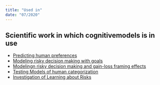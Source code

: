 ```yaml
---
title: "Used in"
date: "07/2020"
---
```


## Scientific work in which cognitivemodels is in use
  * [Predicting human preferences](https://link.springer.com/article/10.1007/s40622-021-00302-9)
  * [Modeling risky decision making with goals](https://cognitivesciencesociety.org/cogsci20/papers/0015/0015.pdf)
  * [Modelingn risky decision making and gain-loss framing effects](https://escholarship.org/content/qt2rw590z4/qt2rw590z4.pdf)
  * [Testing Models of human categorization](https://psyarxiv.com/m75u4/)
  * [Investigation of Learning about Risks](https://journals.sagepub.com/doi/abs/10.1177/17470218211044013)